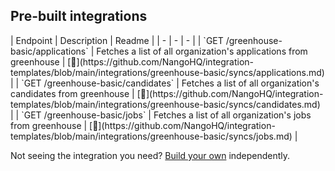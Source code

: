 
## Pre-built integrations

<AccordionGroup>


<Accordion title="Others">
| Endpoint | Description | Readme |
| - | - | - |
| `GET /greenhouse-basic/applications` | Fetches a list of all organization's applications from greenhouse | [🔗](https://github.com/NangoHQ/integration-templates/blob/main/integrations/greenhouse-basic/syncs/applications.md) |
| `GET /greenhouse-basic/candidates` | Fetches a list of all organization's candidates from greenhouse | [🔗](https://github.com/NangoHQ/integration-templates/blob/main/integrations/greenhouse-basic/syncs/candidates.md) |
| `GET /greenhouse-basic/jobs` | Fetches a list of all organization's jobs from greenhouse | [🔗](https://github.com/NangoHQ/integration-templates/blob/main/integrations/greenhouse-basic/syncs/jobs.md) |
</Accordion>

</AccordionGroup>

<Tip>Not seeing the integration you need? [Build your own](https://docs.nango.dev/guides/platform/functions) independently.</Tip>
